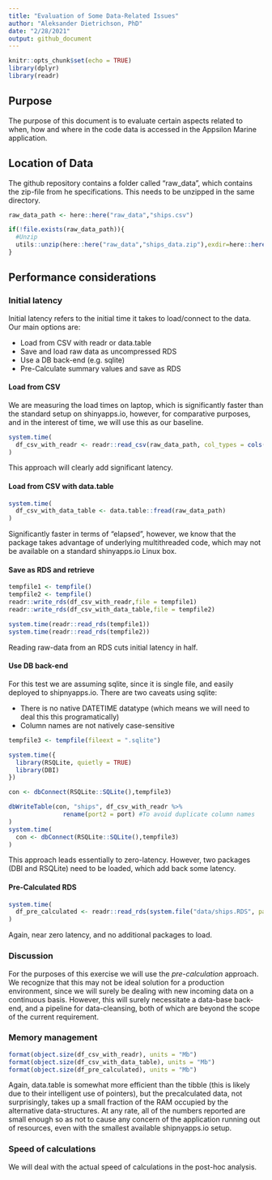 ```yaml
---
title: "Evaluation of Some Data-Related Issues"
author: "Aleksander Dietrichson, PhD"
date: "2/28/2021"
output: github_document
---
```


```r
knitr::opts_chunk$set(echo = TRUE)
library(dplyr)
library(readr)
```

## Purpose

The purpose of this document is to evaluate certain aspects related to when, how and where in the code data is accessed in the Appsilon Marine application.

## Location of Data

The github repository contains a folder called "raw_data", which contains the zip-file from he specifications. This needs to be unzipped in the same directory.

```r
raw_data_path <- here::here("raw_data","ships.csv")

if(!file.exists(raw_data_path)){
  #Unzip
  utils::unzip(here::here("raw_data","ships_data.zip"),exdir=here::here("raw_data"))
}
```


## Performance considerations

### Initial latency

Initial latency refers to the initial time it takes to load/connect to the data. Our main options are:

* Load from CSV with readr or  data.table
* Save and load raw data as uncompressed RDS
* Use a DB back-end (e.g. sqlite)
* Pre-Calculate summary values and save as RDS

#### Load from CSV

We are measuring the load times on laptop, which is significantly faster than the standard setup on shinyapps.io, however, for comparative purposes, and in the interest of time, we will use this as our baseline.

```r
system.time(
  df_csv_with_readr <- readr::read_csv(raw_data_path, col_types = cols())
)
```

This approach will clearly add significant latency.


#### Load from CSV with data.table

```r
system.time(
  df_csv_with_data_table <- data.table::fread(raw_data_path)
)
```

Significantly faster in terms of "elapsed", however, we know that the package takes advantage of underlying multithreaded code, which may not be available on a standard shinyapps.io Linux box.

#### Save as RDS and retrieve

```r
tempfile1 <- tempfile()
tempfile2 <- tempfile()
readr::write_rds(df_csv_with_readr,file = tempfile1)
readr::write_rds(df_csv_with_data_table,file = tempfile2)

system.time(readr::read_rds(tempfile1))
system.time(readr::read_rds(tempfile2))
```

Reading raw-data from an RDS cuts initial latency in half.

#### Use DB back-end

For this test we are assuming sqlite, since it is single file, and easily deployed to shipnyapps.io. There are two caveats using sqlite:

* There is no native DATETIME datatype (which means we will need to deal this this programatically)
* Column names are not natively case-sensitive

```r
tempfile3 <- tempfile(fileext = ".sqlite")

system.time({
  library(RSQLite, quietly = TRUE)
  library(DBI)
})

con <- dbConnect(RSQLite::SQLite(),tempfile3)

dbWriteTable(con, "ships", df_csv_with_readr %>% 
               rename(port2 = port) #To avoid duplicate column names
)
system.time(
  con <- dbConnect(RSQLite::SQLite(),tempfile3)
)

```


This approach leads essentially to zero-latency. However, two packages (DBI and RSQLite) need to be loaded, which add back some latency.

#### Pre-Calculated RDS

```r

system.time(
  df_pre_calculated <- readr::read_rds(system.file("data/ships.RDS", package="appsilonmarine"))
)

```

Again, near zero latency, and no additional packages to load.


### Discussion

For the purposes of this exercise we will use the *pre-calculation* approach. We recognize that this may not be ideal solution for a production environment, since we will surely be dealing with new incoming data on a continuous basis. However, this will surely necessitate a data-base back-end, and a pipeline for data-cleansing, both of which are beyond the scope of the current requirement.




### Memory management
```r
format(object.size(df_csv_with_readr), units = "Mb")
format(object.size(df_csv_with_data_table), units = "Mb")
format(object.size(df_pre_calculated), units = "Mb")


```

Again, data.table is somewhat more efficient than the tibble (this is likely due to their intelligent use of pointers), but the precalculated data, not surprisingly, takes up a small fraction of the RAM occupied by the alternative data-structures. At any rate, all of the numbers reported are small enough so as not to cause any concern of the application running out of resources, even with the smallest available shipnyapps.io setup.

### Speed of calculations

We will deal with the actual speed of calculations in the post-hoc analysis.
